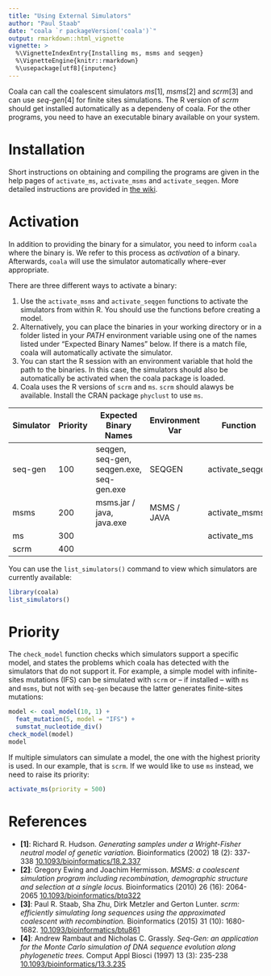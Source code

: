 ```yaml
---
title: "Using External Simulators"
author: "Paul Staab"
date: "coala `r packageVersion('coala')`"
output: rmarkdown::html_vignette
vignette: >
  %\VignetteIndexEntry{Installing ms, msms and seqgen}
  %\VignetteEngine{knitr::rmarkdown}
  %\usepackage[utf8]{inputenc}
---
```


Coala can call the coalescent simulators _ms_[1], _msms_[2] and _scrm_[3] 
and can use _seq-gen_[4] for finite sites simulations.
The R version of _scrm_ should get installed automatically as a dependeny of 
coala. For the other programs, you need to have an executable binary available
on your system.


# Installation

Short instructions on obtaining and compiling the programs are 
given in the help pages of `activate_ms`, `activate_msms` and `activate_seqgen`. 
More detailed instructions are provided in [the wiki](https://github.com/statgenlmu/coala/wiki/Installation).


# Activation

In addition to providing the binary for a simulator, you need to inform `coala`
where the binary is. We refer to this process as _activation_ of a binary.
Afterwards, `coala` will use the simulator automatically
where-ever appropriate.

There are three different ways to activate a binary:

1. Use the `activate_msms` and `activate_seqgen` functions to
activate the simulators from within R. You should use the functions before
creating a model.
2. Alternatively, you can place the binaries in your working
directory or in a folder listed in your _PATH_ environment variable using
one of the names listed under "Expected Binary Names" below. If there is
a match file, coala will automatically activate the simulator.
3. You can start the R session with an environment variable
that hold the path to the binaries. In this case, the simulators should
also be automatically be activated when the coala package is loaded.
4. Coala uses the R versions of `scrm` and `ms`. `scrm` should alawys be 
available. Install the CRAN package `phyclust` to use `ms`. 

| Simulator | Priority | Expected Binary Names                    | Environment Var | Function        |
| ---       | ---      | ---                                      | ---             | ---             |
| seq-gen   | 100      | seqgen, seq-gen, seqgen.exe, seq-gen.exe | SEQGEN          | activate_seqgen |
| msms      | 200      | msms.jar / java, java.exe                | MSMS / JAVA     | activate_msms   |
| ms        | 300      |                                          |                 | activate_ms     |
| scrm      | 400      |                                          |                 |                 |

You can use the `list_simulators()` command to view which 
simulators are currently available:

```r
library(coala)
list_simulators()
```



# Priority

The `check_model` function checks which simulators support a specific model,
and states the problems which coala has detected with the simulators that do not
support it.
For example, a simple model with infinite-sites mutations (IFS) can be simulated
with `scrm` or -- if installed -- with `ms` and `msms`, but not with `seq-gen`
because the latter generates finite-sites mutations:

```r
model <- coal_model(10, 1) +
  feat_mutation(5, model = "IFS") +
  sumstat_nucleotide_div()
check_model(model)
model
```

If multiple simulators can simulate a model, the one with the highest 
priority is used. In our example, that is `scrm`. If we would like to use
`ms` instead, we need to raise its priority:

```r
activate_ms(priority = 500)
```




# References

* __[1]__: Richard R. Hudson. 
  _Generating samples under a Wright-Fisher neutral model of genetic variation._
  Bioinformatics (2002) 18 (2): 337-338
  [10.1093/bioinformatics/18.2.337](http://doi.org/10.1093/bioinformatics/18.2.337)
* __[2]__: Gregory Ewing and Joachim Hermisson.
  _MSMS: a coalescent simulation program including recombination,
  demographic structure and selection at a single locus._
  Bioinformatics (2010) 26 (16): 2064-2065
  [10.1093/bioinformatics/btq322](http://doi.org/10.1093/bioinformatics/btq322)
* __[3]__: Paul R. Staab, Sha Zhu, Dirk Metzler and Gerton Lunter. 
  _scrm: efficiently simulating long sequences using the approximated 
  coalescent with recombination._
  Bioinformatics (2015) 31 (10): 1680-1682. 
  [10.1093/bioinformatics/btu861](http://doi.org/doi:10.1093/bioinformatics/btu861)
* __[4]__: Andrew Rambaut and Nicholas C. Grassly.
  _Seq-Gen: an application for the Monte Carlo simulation of DNA sequence
  evolution along phylogenetic trees._
  Comput Appl Biosci (1997) 13 (3): 235-238
  [10.1093/bioinformatics/13.3.235](http://doi.org/10.1093/bioinformatics/13.3.235)
